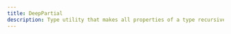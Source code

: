 ```yaml
---
title: DeepPartial
description: Type utility that makes all properties of a type recursively optional
---
```


<InterfaceDetails
  canonicalReference="@apollo/client/utilities!DeepPartial:type"
  headingLevel={2}
  displayName="DeepPartial"
/>